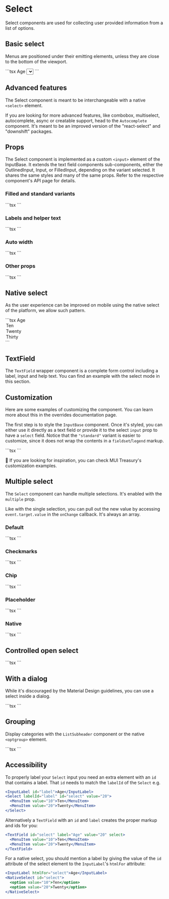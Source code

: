 
# Select

<p className="description">
  Select components are used for collecting user provided information from a
  list of options.
</p>

## Basic select

Menus are positioned under their emitting elements, unless they are close to the bottom of the viewport.

<BasicSelect />
```tsx
<FormControl fullWidth>
  <InputLabel id="demo-simple-select-label">Age</InputLabel>
  <Select
    labelId="demo-simple-select-label"
    id="demo-simple-select"
    value={age}
    label="Age"
    onChange={handleChange}
  >
    <MenuItem value={10}>Ten</MenuItem>
    <MenuItem value={20}>Twenty</MenuItem>
    <MenuItem value={30}>Thirty</MenuItem>
  </Select>
</FormControl>
```

## Advanced features

The Select component is meant to be interchangeable with a native `<select>` element.

If you are looking for more advanced features, like combobox, multiselect, autocomplete, async or creatable support, head to the `Autocomplete` component.
It's meant to be an improved version of the "react-select" and "downshift" packages.

## Props

The Select component is implemented as a custom `<input>` element of the InputBase.
It extends the text field components sub-components, either the OutlinedInput, Input, or FilledInput, depending on the variant selected.
It shares the same styles and many of the same props. Refer to the respective component's API page for details.

### Filled and standard variants

<SelectVariants />
```tsx
<SelectVariants />
```

### Labels and helper text

<SelectLabels />
```tsx
<SelectLabels />
```

### Auto width

<SelectAutoWidth />
```tsx
<SelectAutoWidth />
```

### Other props

<SelectOtherProps />
```tsx
<SelectOtherProps />
```

## Native select

As the user experience can be improved on mobile using the native select of the platform,
we allow such pattern.

<NativeSelect />
```tsx
<FormControl fullWidth>
  <InputLabel variant="standard" htmlFor="uncontrolled-native">
    Age
  </InputLabel>
  <NativeSelect
    defaultValue={30}
    inputProps={{
      name: 'age',
      id: 'uncontrolled-native',
    }}
  >
    <option value={10}>Ten</option>
    <option value={20}>Twenty</option>
    <option value={30}>Thirty</option>
  </NativeSelect>
</FormControl>
```

## TextField

The `TextField` wrapper component is a complete form control including a label, input and help text.
You can find an example with the select mode in this section.

## Customization

Here are some examples of customizing the component.
You can learn more about this in the overrides documentation page.

The first step is to style the `InputBase` component.
Once it's styled, you can either use it directly as a text field or provide it to the select `input` prop to have a `select` field.
Notice that the `"standard"` variant is easier to customize, since it does not wrap the contents in a `fieldset`/`legend` markup.

<CustomizedSelects />
```tsx
<CustomizedSelects />
```

🎨 If you are looking for inspiration, you can check MUI Treasury's customization examples.

## Multiple select

The `Select` component can handle multiple selections.
It's enabled with the `multiple` prop.

Like with the single selection, you can pull out the new value by accessing `event.target.value` in the `onChange` callback. It's always an array.

### Default

<MultipleSelect />
```tsx
<MultipleSelect />
```

### Checkmarks

<MultipleSelectCheckmarks />
```tsx
<MultipleSelectCheckmarks />
```

### Chip

<MultipleSelectChip />
```tsx
<MultipleSelectChip />
```

### Placeholder

<MultipleSelectPlaceholder />
```tsx
<MultipleSelectPlaceholder />
```

### Native

<MultipleSelectNative />
```tsx
<MultipleSelectNative />
```

## Controlled open select

<ControlledOpenSelect />
```tsx
<ControlledOpenSelect />
```

## With a dialog

While it's discouraged by the Material Design guidelines, you can use a select inside a dialog.

<DialogSelect />
```tsx
<DialogSelect />
```

## Grouping

Display categories with the `ListSubheader` component or the native `<optgroup>` element.

<GroupedSelect />
```tsx
<GroupedSelect />
```

## Accessibility

To properly label your `Select` input you need an extra element with an `id` that contains a label.
That `id` needs to match the `labelId` of the `Select` e.g.

```jsx
<InputLabel id="label">Age</InputLabel>
<Select labelId="label" id="select" value="20">
  <MenuItem value="10">Ten</MenuItem>
  <MenuItem value="20">Twenty</MenuItem>
</Select>
```

Alternatively a `TextField` with an `id` and `label` creates the proper markup and
ids for you:

```jsx
<TextField id="select" label="Age" value="20" select>
  <MenuItem value="10">Ten</MenuItem>
  <MenuItem value="20">Twenty</MenuItem>
</TextField>
```

For a native select, you should mention a label by giving the value of the `id` attribute of the select element to the `InputLabel`'s `htmlFor` attribute:

```jsx
<InputLabel htmlFor="select">Age</InputLabel>
<NativeSelect id="select">
  <option value="10">Ten</option>
  <option value="20">Twenty</option>
</NativeSelect>
```

